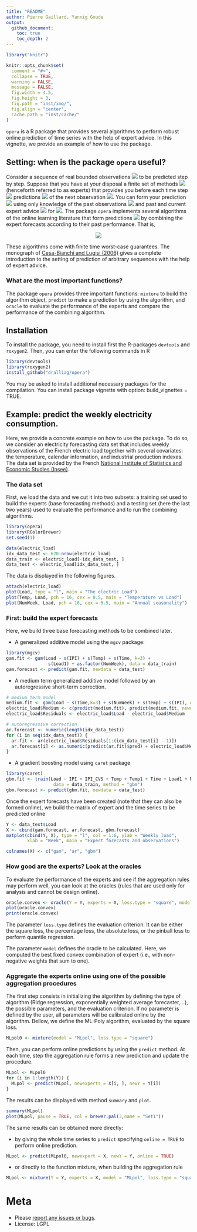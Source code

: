 ```yaml
---
title: "README"
author: Pierre Gaillard, Yannig Goude
output: 
  github_document:
    toc: true
    toc_depth: 2
---
```


<!-- README.md is automatically generated by README.Rmd: do not edit README.md by hand -->


```r
library("knitr")

knitr::opts_chunk$set(
  comment = "#>",
  collapse = TRUE,
  warning = FALSE,
  message = FALSE,
  fig.width = 4.5,
  fig.height = 3,
  fig.path = "inst/img/",
  fig.align = "center",
  cache.path = "inst/cache/"
)
```

`opera` is a R package that provides several algorithms to perform robust online prediction of time series with the help of expert advice. In this vignette, we provide an example of how to use the package. 

## Setting: when is the package `opera` useful?
Consider a sequence of real bounded observations ![](http://mathurl.com/hnop4u8.png) to be predicted step by step. 
Suppose that you have at your disposal a finite set of methods ![](http://mathurl.com/jartbdm.png) (henceforth referred to as experts) that provides you before each time step ![](http://mathurl.com/zd8abat.png) predictions ![](http://mathurl.com/j8qs936.png) of the next observation ![](http://mathurl.com/p6z655g.png). You can form your prediction ![](http://mathurl.com/gn56aep.png) using only knowledge of the past observations ![](http://mathurl.com/z34bdlt.png) and past and current expert advice ![](http://mathurl.com/zhrp7kh.png) for ![](http://mathurl.com/jmmmd6r.png).
 The package `opera` implements several algorithms of the online learning literature that form predictions ![](http://mathurl.com/gn56aep.png) by combining the expert forecasts according to their past performance. That is, 
<p align="center">
  <img src="http://mathurl.com/zzn3ove.png">
</p>
These algorithms come with finite time worst-case guarantees. The monograph of [Cesa-Bianchi and Lugisi (2006)][Cesa-BianchiLugosi2006] gives a complete introduction to the setting of prediction of arbitrary sequences with the help of expert advice. 

### What are the most important functions?

The package `opera` provides three important functions: `mixture` to build the algorithm object, `predict` to make a prediction by using the algorithm, and `oracle` to evaluate the performance of the experts and compare the performance of the combining algorithm.

## Installation
To install the package, you need to install first the R-packages `devtools` and `roxygen2`.
Then, you can enter the following commands in R
```r
library(devtools)
library(roxygen2)
install_github("dralliag/opera")
```
You may be asked to install additional necessary packages for the compilation. You can install package vignette with option: build_vignettes = TRUE.

## Example: predict the weekly electricity consumption.

Here, we provide a concrete example on how to use the package.
To do so, we consider an electricity forecasting data set that
includes weekly observations of the French electric load together
with several covariates: the temperature, calendar information,
and industrial production indexes. The data set is provided by 
the French [National Institute of Statistics and Economic Studies (Insee)][Insee].

### The data set

First, we load the data and we cut it into two subsets: a training set used to build the experts (base forecasting methods) and a testing set (here the last two years) used to evaluate the performance and to run the combining algorithms. 

```r
library(opera)
library(RColorBrewer)
set.seed(1)
```

```r
data(electric_load)
idx_data_test <- 620:nrow(electric_load)
data_train <- electric_load[-idx_data_test, ] 
data_test <- electric_load[idx_data_test, ]  
```

The data is displayed in the following figures.

```r
attach(electric_load)
plot(Load, type = "l", main = "The electric Load")
plot(Temp, Load, pch = 16, cex = 0.5, main = "Temperature vs Load")
plot(NumWeek, Load, pch = 16, cex = 0.5, main = "Annual seasonality")
```

### First: build the expert forecasts

Here, we build three base forecasting methods to be combined later. 

* A generalized additive model using the `mgcv` package:

```r
library(mgcv)
gam.fit <- gam(Load ~ s(IPI) + s(Temp) + s(Time, k=3) + 
                s(Load1) + as.factor(NumWeek), data = data_train)
gam.forecast <- predict(gam.fit, newdata = data_test)
```

*  A medium term generalized additive model followed by an autoregressive short-term correction.
```r
# medium term model
medium.fit <- gam(Load ~ s(Time,k=3) + s(NumWeek) + s(Temp) + s(IPI), data = data_train)
electric_load$Medium <- c(predict(medium.fit), predict(medium.fit, newdata = data_test))
electric_load$Residuals <- electric_load$Load - electric_load$Medium

# autoregressive correction
ar.forecast <- numeric(length(idx_data_test))
for (i in seq(idx_data_test)) {
  ar.fit <- ar(electric_load$Residuals[1:(idx_data_test[i] - 1)])
  ar.forecast[i] <- as.numeric(predict(ar.fit)$pred) + electric_load$Medium[idx_data_test[i]]
}
```

* A gradient boosting model using `caret` package
```r
library(caret)
gbm.fit <- train(Load ~ IPI + IPI_CVS + Temp + Temp1 + Time + Load1 + NumWeek, 
                  data = data_train, method = "gbm")
gbm.forecast <- predict(gbm.fit, newdata = data_test)
```


Once the expert forecasts have been created (note that they can also be formed online), we build the matrix of expert and the time series to be predicted online

```r
Y <- data_test$Load
X <- cbind(gam.forecast, ar.forecast, gbm.forecast)
matplot(cbind(Y, X), type = "l", col = 1:6, ylab = "Weekly load", 
        xlab = "Week", main = "Expert forecasts and observations")
```

```r
colnames(X) <- c("gam", "ar", "gbm")
```

### How good are the experts? Look at the oracles

To evaluate the performance of the experts and see if the aggregation rules may
perform well, you can look at the oracles (rules that are used only for analysis and cannot be design online).

```r
oracle.convex <- oracle(Y = Y, experts = X, loss.type = "square", model = "convex")
plot(oracle.convex)
print(oracle.convex)
```

The parameter `loss.type` defines the evaluation criterion. It can be
either the square loss, the percentage loss, the absolute loss, or the pinball 
loss to perform quantile regression.

The parameter `model` defines the oracle to be calculated. Here, 
we computed the best fixed convex combination of expert (i.e., with non-negative weights that sum to one).

### Aggregate the experts online using one of the possible aggregation procedures

The first step consists in initializing the algorithm by defining the type of 
algorithm (Ridge regression, exponentially weighted average forecaster,...), the possible parameters, and the evaluation criterion. If no parameter is defined by the user, all parameters 
will be calibrated online by the algorithm. Bellow, we define the ML-Poly algorithm, evaluated by the square loss.

```r
MLpol0 <- mixture(model = "MLpol", loss.type = "square")
```

Then, you can perform online predictions by using the `predict` method.
At each time, step the aggregation rule forms a new prediction and update the
procedure.

```r
MLpol <- MLpol0
for (i in 1:length(Y)) {
  MLpol <- predict(MLpol, newexperts = X[i, ], newY = Y[i])
}
```

The results can be displayed with method `summary` and `plot`.

```r
summary(MLpol)
plot(MLpol, pause = TRUE, col = brewer.pal(3,name = "Set1"))
```


The same results can be obtained more directly:

 * by giving the whole time series to `predict` specifying `online = TRUE` to perform online prediction.

```r
MLpol <- predict(MLpol0, newexpert = X, newY = Y, online = TRUE)
```

 * or directly to the function mixture, when building the aggregation rule
```r
MLpol <- mixture(Y = Y, experts = X, model = "MLpol", loss.type = "square")
```


# Meta

* Please [report any issues or bugs](https://github.com/dralliag/opera).
* License: LGPL


[Cesa-BianchiLugosi2006]: http://www.ii.uni.wroc.pl/~lukstafi/pmwiki/uploads/AGT/Prediction_Learning_and_Games.pdf
[Insee]: http://www.bdm.insee.fr


